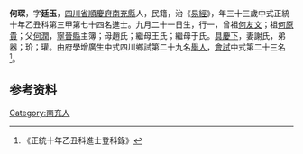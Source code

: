 {{明清人物信息框
| 姓名 = 何琛
| 原名 =
| 圖片名稱= 
| 圖片大小 =
| 圖片說明 = 
| 最高職務 =
| 國家 = 大明 
| 爵位 =
| 籍貫 = [[四川省|四川省]][[順慶府|順慶府]][[南充縣|南充縣]]
| 族裔 = 
| 旗籍 = 
| 字號 = 
| 諡號 =
| 出生日期 = 九月二十一日
| 出生地點 =
| 逝世日期 = 
| 逝世地點 =
| 墓葬 =
| 配偶 = 謝氏
| 親屬 = 曾祖[[何友文|何友文]]，祖[[何原貴|何原貴]]，父[[何潤|何潤]]，母趙氏；繼母王氏；繼母于氏
| 出身 =
* 正統十年乙丑科進士
| 經歷 =
| 著作 =  
*
*
*
}}
'''何琛'''{{BD|1413年||1472年||}}，字'''廷玉'''，[[四川省|四川省]][[順慶府|順慶府]][[南充縣|南充縣]]人，民籍，治《[[易經|易經]]》，年三十三歲中式正統十年乙丑科第三甲第七十四名進士。九月二十一日生，行一，曾祖[[何友文|何友文]]；祖[[何原貴|何原貴]]；父[[何潤|何潤]]，[[寧晉縣|寧晉縣]]主簿；母趙氏；繼母王氏；繼母于氏。[[具慶下|具慶下]]，妻謝氏，弟器；玠；瓘。由府學增廣生中式四川鄉試第二十九名[[舉人|舉人]]，[[會試|會試]]中式第二十三名<ref>《正統十年乙丑科進士登科錄》</ref>。

== 参考资料 ==
{{reflist}}

{{正統十年乙丑科殿试金榜}}

{{Authority control}}

{{DEFAULTSORT:}}
[[Category:南充人|Category:南充人]]


{{明朝人物小作品}}